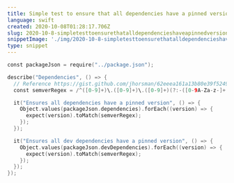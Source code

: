 ```yaml
---
title: Simple test to ensure that all dependencies have a pinned version
language: swift
created: 2020-10-08T01:28:17.706Z
slug: 2020-10-8-simpletesttoensurethatalldependencieshaveapinnedversion
snippetImage: './img/2020-10-8-simpletesttoensurethatalldependencieshaveapinnedversion.png'
type: snippet
---
```


```swift snippet
const packageJson = require("../package.json");

describe("Dependencies", () => {
  // Reference https://gist.github.com/jhorsman/62eeea161a13b80e39f5249281e17c39
  const semverRegex = /^([0-9]+)\.([0-9]+)\.([0-9]+)(?:-([0-9A-Za-z-]+(?:\.[0-9A-Za-z-]+)*))?(?:\+[0-9A-Za-z-]+)?$/;

  it("Ensures all dependencies have a pinned version", () => {
    Object.values(packageJson.dependencies).forEach((version) => {
      expect(version).toMatch(semverRegex);
    });
  });

  it("Ensures all dev dependencies have a pinned version", () => {
    Object.values(packageJson.devDependencies).forEach((version) => {
      expect(version).toMatch(semverRegex);
    });
  });
});

```
  